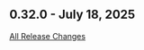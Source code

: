 ## 0.32.0 - July 18, 2025

[All Release Changes](https://github.com/SAP/cloud-sdk-java/releases/tag/rel%2F0.32.0)

